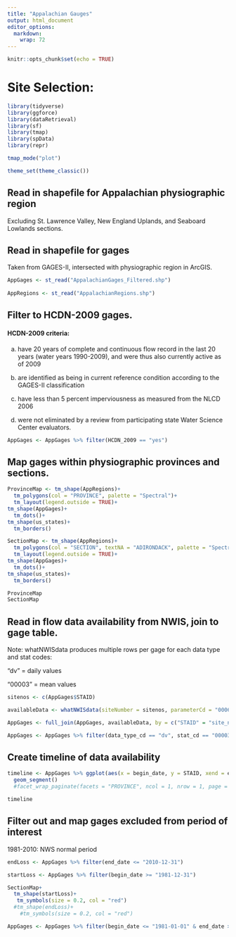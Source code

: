 ```yaml
---
title: "Appalachian Gauges"
output: html_document
editor_options: 
  markdown: 
    wrap: 72
---
```


```r
knitr::opts_chunk$set(echo = TRUE)
```

# Site Selection:

```r
library(tidyverse)
library(ggforce)
library(dataRetrieval)
library(sf)
library(tmap)
library(spData)
library(repr)

tmap_mode("plot")

theme_set(theme_classic())

```

## Read in shapefile for Appalachian physiographic region

Excluding St. Lawrence Valley, New England Uplands, and Seaboard
Lowlands sections.

## Read in shapefile for gages

Taken from GAGES-II, intersected with physiographic region in ArcGIS.

```r
AppGages <- st_read("AppalachianGages_Filtered.shp")
  
AppRegions <- st_read("AppalachianRegions.shp")
```

## Filter to HCDN-2009 gages.

#### HCDN-2009 criteria:

(a) have 20 years of complete and continuous flow record in the last 20
    years (water years 1990-2009), and were thus also currently active
    as of 2009

(b) are identified as being in current reference condition according to
    the GAGES-II classification

(c) have less than 5 percent imperviousness as measured from the NLCD
    2006

(d) were not eliminated by a review from participating state Water
    Science Center evaluators.

```r
AppGages <- AppGages %>% filter(HCDN_2009 == "yes")

```

## Map gages within physiographic provinces and sections.

```r
ProvinceMap <- tm_shape(AppRegions)+
  tm_polygons(col = "PROVINCE", palette = "Spectral")+
  tm_layout(legend.outside = TRUE)+
tm_shape(AppGages)+
  tm_dots()+
tm_shape(us_states)+
  tm_borders()

SectionMap <- tm_shape(AppRegions)+
  tm_polygons(col = "SECTION", textNA = "ADIRONDACK", palette = "Spectral")+
  tm_layout(legend.outside = TRUE)+
tm_shape(AppGages)+
  tm_dots()+
tm_shape(us_states)+
  tm_borders()

ProvinceMap
SectionMap
```

## Read in flow data availability from NWIS, join to gage table.

Note: whatNWISdata produces multiple rows per gage for each data type
and stat codes:

"dv" = daily values

"00003" = mean values

```r
sitenos <- c(AppGages$STAID)

availableData <- whatNWISdata(siteNumber = sitenos, parameterCd = "00060")

AppGages <- full_join(AppGages, availableData, by = c("STAID" = "site_no"))

AppGages <- AppGages %>% filter(data_type_cd == "dv", stat_cd == "00003")

```

## Create timeline of data availability

```r

timeline <- AppGages %>% ggplot(aes(x = begin_date, y = STAID, xend = end_date, yend = STAID))+
  geom_segment()
  #facet_wrap_paginate(facets = "PROVINCE", ncol = 1, nrow = 1, page = 1:5, scales = "free")

timeline
```

## Filter out and map gages excluded from period of interest

1981-2010: NWS normal period

```r
endLoss <- AppGages %>% filter(end_date <= "2010-12-31")

startLoss <- AppGages %>% filter(begin_date >= "1981-12-31")

SectionMap+
  tm_shape(startLoss)+
   tm_symbols(size = 0.2, col = "red")
  #tm_shape(endLoss)+
    #tm_symbols(size = 0.2, col = "red")

AppGages <- AppGages %>% filter(begin_date <= "1981-01-01" & end_date >= "2010-12-31")
```
